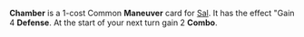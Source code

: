 {{Card
|cardtype = Maneuver
|decktype = Battle
|expreq = 7
|rarity = Common
|upgrade1 = Stone Chamber: Gain 6 '''Defense'''
|upgrade2 = Rival's Chamber: gain 3 '''Combo'''
|character = Sal}}
{{Quote|Murder Bay Boxing has come a long way. You could almost say the fighters actually know what they are doing.}}

'''Chamber''' is a 1-cost Common '''Maneuver''' card for [[Sal]]. It has the effect "Gain 4 '''Defense'''. At the start of your next turn gain 2 '''Combo'''.